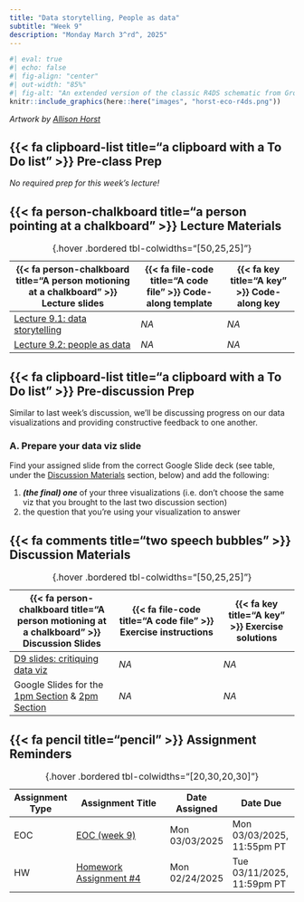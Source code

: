 ```yaml
---
title: "Data storytelling, People as data"
subtitle: "Week 9"
description: "Monday March 3^rd^, 2025"
---
```


```r
#| eval: true 
#| echo: false
#| fig-align: "center"
#| out-width: "85%" 
#| fig-alt: "An extended version of the classic R4DS schematic from Grolemund & Wickham, with environmental data science, communities, and communication added."
knitr::include_graphics(here::here("images", "horst-eco-r4ds.png"))
```

:::{.gray-text .center-text}
*Artwork by [Allison Horst](https://allisonhorst.com/){target="_blank"}*
:::

## {{< fa clipboard-list title="a clipboard with a To Do list" >}} Pre-class Prep {#pre-class-prep}

*No required prep for this week's lecture!*

## {{< fa person-chalkboard title="a person pointing at a chalkboard" >}} Lecture Materials {#lecture-materials}

| {{< fa person-chalkboard title="A person motioning at a chalkboard" >}} Lecture slides   | {{< fa file-code title="A code file" >}} Code-along template | {{< fa key title="A key" >}} Code-along key |
|------------------------------------------------------------------------------------------|--------------------------------------------------------------|---------------------------------------------------|
| [Lecture 9.1: data storytelling](lecture-slides/lecture9.1-data-stories-slides.qmd){target="_blank"}  | *NA* | *NA* |
| [Lecture 9.2: people as data](lecture-slides/lecture9.2-people-as-data-slides.qmd){target="_blank"} | *NA* | *NA* |
: {.hover .bordered tbl-colwidths="[50,25,25]"} 

## {{< fa clipboard-list title="a clipboard with a To Do list" >}} Pre-discussion Prep {#pre-discussion-prep} 
Similar to last week's discussion, we'll be discussing progress on our data visualizations and providing constructive feedback to one another.  

### A. Prepare your data viz slide 

Find your assigned slide from the correct Google Slide deck (see table, under the [Discussion Materials](week9.qmd#discussion-materials) section, below) and add the following:

1. ***(the final) one*** of your three visualizations (i.e. don't choose the same viz that you brought to the last two discussion section)
2. the question that you're using your visualization to answer

## {{< fa comments title="two speech bubbles" >}} Discussion Materials {#discussion-materials}

| {{< fa person-chalkboard title="A person motioning at a chalkboard" >}} Discussion Slides | {{< fa file-code title="A code file" >}} Exercise instructions | {{< fa key title="A key" >}} Exercise solutions |
|-------------------|-------------------|--------------|
| [D9 slides: critiquing data viz](discussion/week9/week9-slides.qmd){target="_blank"} | *NA* | *NA* |
| Google Slides for the [1pm Section](https://docs.google.com/presentation/d/1OSxYGx0dAsRjPEjsBseRuzkTOys-vAIA1W7wfdXIV68/edit?usp=sharing){target="_blank"} & [2pm Section](https://docs.google.com/presentation/d/1w3D_DKiVR-nMtmIseYp5SCJvnv40YHa5jb_sBJnZDME/edit?usp=sharing){target="_blank"} | *NA* | *NA* |
: {.hover .bordered tbl-colwidths="[50,25,25]"} 

## {{< fa pencil title="pencil" >}} Assignment Reminders {#assignment-reminders}

<!-- | Assignment Type | Assignment Title       | Date Assigned  | Date Due                   | -->
<!-- |-----------------|------------------------|----------------|----------------------------| -->
<!-- | EOC             | EOC (week 9)           | Mon 03/03/2025 | Mon 03/03/2025, 11:55pm PT | -->
<!-- | HW              | Homework Assignment #4 | Tue 02/25/2025 | Tue 03/11/2025, 11:59pm PT | -->
<!-- : {.hover .bordered tbl-colwidths="[20,30,20,30]"} -->

| Assignment Type | Assignment Title                                    | Date Assigned  | Date Due                  |
|-----------------|-----------------------------------------------------|----------------|----------------------------|
| EOC             | [EOC (week 9)](https://forms.gle/inz5JgcfDzWTCPqw6) | Mon 03/03/2025 | Mon 03/03/2025, 11:55pm PT |
| HW              | [Homework Assignment #4](assignments/HW4.qmd)       | Mon 02/24/2025 | Tue 03/11/2025, 11:59pm PT |
: {.hover .bordered tbl-colwidths="[20,30,20,30]"}

